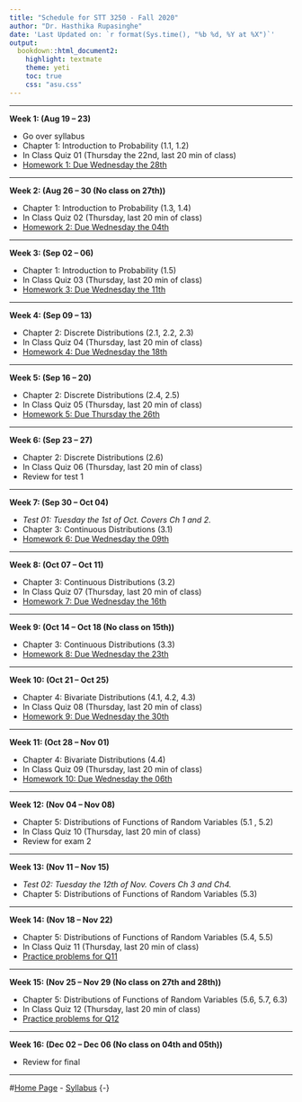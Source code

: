 ```yaml
---
title: "Schedule for STT 3250 - Fall 2020"
author: "Dr. Hasthika Rupasinghe"
date: 'Last Updated on: `r format(Sys.time(), "%b %d, %Y at %X")`'
output:
  bookdown::html_document2:
    highlight: textmate
    theme: yeti
    toc: true
    css: "asu.css"
---
```


***

**Week 1: (Aug 19 -- 23)**

* Go over syllabus
* Chapter 1: Introduction to Probability (1.1, 1.2)
* In Class Quiz 01 (Thursday the 22nd, last 20 min of class)
* [Homework 1: Due Wednesday the 28th](Homework.html)

***

**Week 2: (Aug 26 -- 30 (No class on 27th))**

* Chapter 1: Introduction to Probability (1.3, 1.4)
* In Class Quiz 02 (Thursday, last 20 min of class)
* [Homework 2: Due Wednesday the 04th](Homework.html)

***

**Week 3: (Sep 02 -- 06)**

* Chapter 1: Introduction to Probability (1.5)
* In Class Quiz 03 (Thursday, last 20 min of class)
* [Homework 3: Due Wednesday the 11th](Homework.html)

***

**Week 4: (Sep 09 -- 13)**

* Chapter 2: Discrete Distributions (2.1, 2.2, 2.3)
* In Class Quiz 04 (Thursday, last 20 min of class)
* [Homework 4: Due Wednesday the 18th](Homework.html)

***

**Week 5: (Sep 16 -- 20)**

* Chapter 2: Discrete Distributions (2.4, 2.5)
* In Class Quiz 05 (Thursday, last 20 min of class)
* [Homework 5: Due Thursday the 26th](Homework.html)

***

**Week 6: (Sep 23 -- 27)**

* Chapter 2: Discrete Distributions (2.6)
* In Class Quiz 06 (Thursday, last 20 min of class)
* Review for test 1

***

**Week 7: (Sep 30 -- Oct 04)**

* *Test 01: Tuesday the 1st of Oct. Covers Ch 1 and 2.*
* Chapter 3: Continuous Distributions (3.1)
* [Homework 6: Due Wednesday the 09th](Homework.html)

***

**Week 8: (Oct 07 -- Oct 11)**

* Chapter 3: Continuous Distributions (3.2)
* In Class Quiz 07 (Thursday, last 20 min of class)
* [Homework 7: Due Wednesday the 16th](Homework.html)

***

**Week 9: (Oct 14 -- Oct 18 (No class on 15th))**

* Chapter 3: Continuous Distributions (3.3)
* [Homework 8: Due Wednesday the 23th](Homework.html)

***

**Week 10: (Oct 21 -- Oct 25)**

* Chapter 4: Bivariate Distributions (4.1, 4.2, 4.3)
* In Class Quiz 08 (Thursday, last 20 min of class)
* [Homework 9: Due Wednesday the 30th](Homework.html)

***

**Week 11: (Oct 28 -- Nov 01)**

* Chapter 4: Bivariate Distributions (4.4)
* In Class Quiz 09 (Thursday, last 20 min of class)
* [Homework 10: Due Wednesday the 06th](Homework.html)

***

**Week 12: (Nov 04 -- Nov 08)**

* Chapter 5: Distributions of Functions of Random Variables (5.1 , 5.2)
* In Class Quiz 10 (Thursday, last 20 min of class)
* Review for exam 2



***

**Week 13: (Nov 11 -- Nov 15)**

* *Test 02: Tuesday the 12th of Nov. Covers Ch 3 and Ch4.*
* Chapter 5: Distributions of Functions of Random Variables (5.3)

***

**Week 14: (Nov 18 -- Nov 22)**

* Chapter 5: Distributions of Functions of Random Variables (5.4, 5.5)
* In Class Quiz 11 (Thursday, last 20 min of class)
* [Practice problems for Q11 ](Homework.html)

***

**Week 15: (Nov 25 -- Nov 29 (No class on 27th and 28th))**

* Chapter 5: Distributions of Functions of Random Variables (5.6, 5.7, 6.3)
* In Class Quiz 12 (Thursday, last 20 min of class)
* [Practice problems for Q12 ](Homework.html)

***

**Week 16: (Dec 02 -- Dec 06 (No class on 04th and 05th))**

* Review for final

***

#[Home Page](http://Lasanthiwatagoda.github.io/STT3250Fall2019ClassRepo/index.html) - [Syllabus](https://Lasanthiwatagoda.github.io/STT3250Fall2019ClassRepo/Syllabus/STT3250Fall2019Syllabus.html) {-}  
